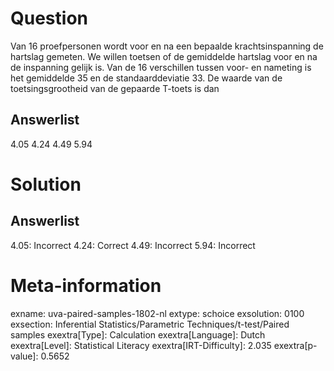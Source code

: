 Question
========

Van 16 proefpersonen wordt voor en na een bepaalde krachtsinspanning de
hartslag gemeten. We willen toetsen of de gemiddelde hartslag voor en na
de inspanning gelijk is. Van de 16 verschillen tussen voor- en nameting
is het gemiddelde 35 en de standaarddeviatie 33. De waarde van de
toetsingsgrootheid van de gepaarde T-toets is dan

Answerlist
----------

4.05
4.24
4.49
5.94

Solution
========

Answerlist
----------

4.05: Incorrect
4.24: Correct
4.49: Incorrect
5.94: Incorrect

Meta-information
================
exname: uva-paired-samples-1802-nl
extype: schoice
exsolution: 0100
exsection: Inferential Statistics/Parametric Techniques/t-test/Paired samples
exextra[Type]: Calculation
exextra[Language]: Dutch
exextra[Level]: Statistical Literacy
exextra[IRT-Difficulty]: 2.035
exextra[p-value]: 0.5652

